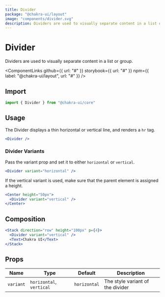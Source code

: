 ```yaml
---
title: Divider
package: "@chakra-ui/layout"
image: "components/divider.svg"
description: Dividers are used to visually separate content in a list or group.
---
```



# Divider

Dividers are used to visually separate content in a list or group.

<ComponentLinks
  github={{ url: "#" }}
  storybook={{ url: "#" }}
  npm={{ label: "@chakra-ui/layout", url: "#" }}
/>

<carbon-ad></carbon-ad>

## Import

```js
import { Divider } from "@chakra-ui/core"
```

## Usage

The Divider displays a thin horizontal or vertical line, and renders a `hr` tag.

```jsx
<Divider />
```

### Divider Variants

Pass the variant prop and set it to either `horizontal` or `vertical`.

```jsx
<Divider variant="horizontal" />
```

If the vertical variant is used, make sure that the parent element is assigned a
height.

```jsx
<Center height="50px">
  <Divider variant="vertical" />
</Center>
```

## Composition

```jsx
<Stack direction="row" height="100px" p={4}>
  <Divider variant="vertical" />
  <Text>Chakra UI</Text>
</Stack>
```

## Props

| Name      | Type                     | Default      | Description                      |
| --------- | ------------------------ | ------------ | -------------------------------- |
| `variant` | `horizontal`, `vertical` | `horizontal` | The style variant of the divider |
